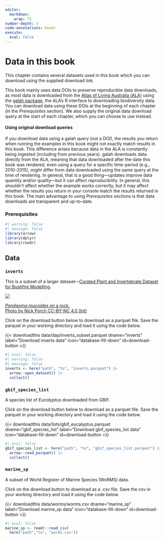 ```yaml
---
editor: 
  markdown: 
    wrap: 72
number-depth: 3
code-annotations: hover
execute: 
  eval: false
---
```


# Data in this book {.unnumbered}

This chapter contains several datasets used in this book which you can download using the supplied download link.

This book mainly uses data DOIs to preserve reproducible data downloads, as most data is downloaded from the [Atlas of Living Australia (ALA)](https://ala.org.au/) using the [galah package](https://galah.ala.org.au/R/), the ALA's R interface to downloading biodiversity data. You can download data using these DOIs at the beginning of each chapter (in the *Prerequisites* section). We also supply the original data download query at the start of each chapter, which you can choose to use instead. 

::: {.callout-note collapse="true" appearance="simple"}

#### Using original download queries

If you download data using a galah query (not a DOI), the results you return when running the examples in this book might not exactly match results in this book. This difference arises because data in the ALA is constantly being ingested (including from previous years). galah downloads data directly from the ALA, meaning that data downloaded after the date this book was rendered, even using a query for a specific time-period (e.g., 2010-2015), *might* differ from data downloaded using the same query at the time of rendering. In general, that is a good thing---updates improve data quantity and/or quality---but it can affect reproducibility. In general, this shouldn't affect whether the example works correctly, but it may affect whether the results you return in your console match the results returned in this book. The main advantage to using *Prerequisites* sections is that data downloads are transparent and up-to-date.

:::

### Prerequisites

```r
#| warning: false
#| message: false
library(arrow)
library(dplyr)
library(readr)
```

## Data

### `inverts`

This is a subset of a larger dataset---[Curated Plant and Invertebrate Dataset for Bushfire Modelling](https://data.csiro.au/collection/csiro:56679). 

::: aside

<img src="https://ala-images.s3.ap-southeast-2.amazonaws.com/store/0/5/6/a/ca48dfdd-15b3-4ac5-a392-cf5f93a6a650/original" class="rounded"/></img>

::: figure-caption
[*Paralaoma mucoides* on a rock.<br>Photo by Nick Porch CC-BY-NC 4.0
(Int)](https://biocache.ala.org.au/occurrences/8a44a8df-2819-45d4-b8c5-e6dc7629e0fe)
:::
:::

Click on the download button below to download as a parquet file. Save the parquet in your working directory and load it using the code below.

{{< downloadthis data/dap/inverts_subset.parquet dname="inverts" label="Download inverts data" icon="database-fill-down" id=download-button >}}

```r
#| eval: false
#| warning: false
#| message: false
inverts <- here("path", "to", "inverts.parquet") |>
  arrow::open_dataset() |> 
  collect()
```

### `gbif_species_list`

A species list of *Eucalyptus* downloaded from GBIF.

Click on the download button below to download as a parquet file. Save the parquet in your working directory and load it using the code below.

{{< downloadthis data/lists/gbif_eucalyptus.parquet dname="gbif_species_list" label="Download gbif_species_list data" icon="database-fill-down" id=download-button >}}

```r
#| eval: false
gbif_species_list <- here("path", "to", "gbif_species_list.parquet") |>
  arrow::read_parquet() |>
  collect()
```


### `marine_sp`

A subset of World Register of Marine Species (WoRMS) data.

Click on the download button to download as a .csv file. Save the csv in your working directory and load it using the code below.

{{< downloadthis data/worms/worms.csv dname="marine_sp" label="Download marine_sp data" icon="database-fill-down" id=download-button >}}

```r
#| eval: false
marine_sp <- readr::read_csv(
  here("path","to", "worms.csv"))
```

